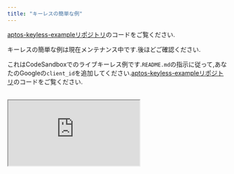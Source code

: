 ```yaml
---
title: "キーレスの簡単な例"
---
```






[aptos-keyless-exampleリポジトリ](https://github.com/aptos-labs/aptos-keyless-example/)のコードをご覧ください.

キーレスの簡単な例は現在メンテナンス中です.後ほどご確認ください.

これはCodeSandboxでのライブキーレス例です.`README.md`の指示に従って,あなたのGoogleの`client_id`を追加してください.[aptos-keyless-exampleリポジトリ](https://github.com/aptos-labs/aptos-keyless-example/)のコードをご覧ください.

<br />

<iframe
  src="https://stackblitz.com/edit/vitejs-vite-3fuvtu?embed=1&file=README.md"
  style={{
  width: "100%",
  height: "800px",
  border: "0",
  borderRadius: "4px",
  overflow: "hidden",
}}
  title="aptos-keyless-example"
  allow="accelerometer; ambient-light-sensor; camera; encrypted-media; geolocation; gyroscope; hid; microphone; midi; payment; usb; vr; xr-spatial-tracking"
  sandbox="allow-forms allow-modals allow-popups allow-presentation allow-same-origin allow-scripts"
/>
